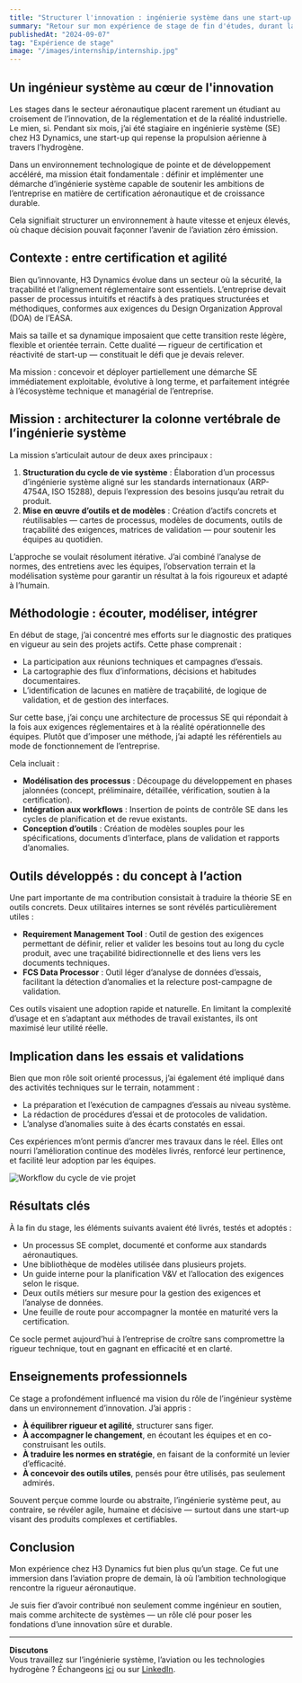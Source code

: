 ```yaml
---
title: "Structurer l'innovation : ingénierie système dans une start-up aéronautique hydrogène"
summary: "Retour sur mon expérience de stage de fin d'études, durant laquelle j'ai conçu et déployé des processus d'ingénierie système adaptés à une start-up aéronautique en forte croissance, avec un accent sur la certification et l'efficacité opérationnelle."
publishedAt: "2024-09-07"
tag: "Expérience de stage"
image: "/images/internship/internship.jpg"
---
```


## Un ingénieur système au cœur de l'innovation

Les stages dans le secteur aéronautique placent rarement un étudiant au croisement de l’innovation, de la réglementation et de la réalité industrielle. Le mien, si. Pendant six mois, j’ai été stagiaire en ingénierie système (SE) chez H3 Dynamics, une start-up qui repense la propulsion aérienne à travers l’hydrogène.

Dans un environnement technologique de pointe et de développement accéléré, ma mission était fondamentale : définir et implémenter une démarche d’ingénierie système capable de soutenir les ambitions de l’entreprise en matière de certification aéronautique et de croissance durable.

Cela signifiait structurer un environnement à haute vitesse et enjeux élevés, où chaque décision pouvait façonner l’avenir de l’aviation zéro émission.

## Contexte : entre certification et agilité

Bien qu’innovante, H3 Dynamics évolue dans un secteur où la sécurité, la traçabilité et l’alignement réglementaire sont essentiels. L’entreprise devait passer de processus intuitifs et réactifs à des pratiques structurées et méthodiques, conformes aux exigences du Design Organization Approval (DOA) de l’EASA.

Mais sa taille et sa dynamique imposaient que cette transition reste légère, flexible et orientée terrain. Cette dualité — rigueur de certification et réactivité de start-up — constituait le défi que je devais relever.

Ma mission : concevoir et déployer partiellement une démarche SE immédiatement exploitable, évolutive à long terme, et parfaitement intégrée à l’écosystème technique et managérial de l’entreprise.

## Mission : architecturer la colonne vertébrale de l’ingénierie système

La mission s’articulait autour de deux axes principaux :

1. **Structuration du cycle de vie système** : Élaboration d’un processus d’ingénierie système aligné sur les standards internationaux (ARP-4754A, ISO 15288), depuis l’expression des besoins jusqu’au retrait du produit.
2. **Mise en œuvre d’outils et de modèles** : Création d’actifs concrets et réutilisables — cartes de processus, modèles de documents, outils de traçabilité des exigences, matrices de validation — pour soutenir les équipes au quotidien.

L’approche se voulait résolument itérative. J’ai combiné l’analyse de normes, des entretiens avec les équipes, l’observation terrain et la modélisation système pour garantir un résultat à la fois rigoureux et adapté à l’humain.

## Méthodologie : écouter, modéliser, intégrer

En début de stage, j’ai concentré mes efforts sur le diagnostic des pratiques en vigueur au sein des projets actifs. Cette phase comprenait :

- La participation aux réunions techniques et campagnes d’essais.
- La cartographie des flux d’informations, décisions et habitudes documentaires.
- L’identification de lacunes en matière de traçabilité, de logique de validation, et de gestion des interfaces.

Sur cette base, j’ai conçu une architecture de processus SE qui répondait à la fois aux exigences réglementaires et à la réalité opérationnelle des équipes. Plutôt que d’imposer une méthode, j’ai adapté les référentiels au mode de fonctionnement de l’entreprise.

Cela incluait :

- **Modélisation des processus** : Découpage du développement en phases jalonnées (concept, préliminaire, détaillée, vérification, soutien à la certification).
- **Intégration aux workflows** : Insertion de points de contrôle SE dans les cycles de planification et de revue existants.
- **Conception d’outils** : Création de modèles souples pour les spécifications, documents d’interface, plans de validation et rapports d’anomalies.

## Outils développés : du concept à l’action

Une part importante de ma contribution consistait à traduire la théorie SE en outils concrets. Deux utilitaires internes se sont révélés particulièrement utiles :

- **Requirement Management Tool** : Outil de gestion des exigences permettant de définir, relier et valider les besoins tout au long du cycle produit, avec une traçabilité bidirectionnelle et des liens vers les documents techniques.
- **FCS Data Processor** : Outil léger d’analyse de données d’essais, facilitant la détection d’anomalies et la relecture post-campagne de validation.

Ces outils visaient une adoption rapide et naturelle. En limitant la complexité d’usage et en s’adaptant aux méthodes de travail existantes, ils ont maximisé leur utilité réelle.

## Implication dans les essais et validations

Bien que mon rôle soit orienté processus, j’ai également été impliqué dans des activités techniques sur le terrain, notamment :

- La préparation et l’exécution de campagnes d’essais au niveau système.
- La rédaction de procédures d’essai et de protocoles de validation.
- L’analyse d’anomalies suite à des écarts constatés en essai.

Ces expériences m’ont permis d’ancrer mes travaux dans le réel. Elles ont nourri l’amélioration continue des modèles livrés, renforcé leur pertinence, et facilité leur adoption par les équipes.

![Workflow du cycle de vie projet](/images/internship/workflow.jpg)

## Résultats clés

À la fin du stage, les éléments suivants avaient été livrés, testés et adoptés :

- Un processus SE complet, documenté et conforme aux standards aéronautiques.
- Une bibliothèque de modèles utilisée dans plusieurs projets.
- Un guide interne pour la planification V&V et l’allocation des exigences selon le risque.
- Deux outils métiers sur mesure pour la gestion des exigences et l’analyse de données.
- Une feuille de route pour accompagner la montée en maturité vers la certification.

Ce socle permet aujourd’hui à l’entreprise de croître sans compromettre la rigueur technique, tout en gagnant en efficacité et en clarté.

## Enseignements professionnels

Ce stage a profondément influencé ma vision du rôle de l’ingénieur système dans un environnement d’innovation. J’ai appris :

- **À équilibrer rigueur et agilité**, structurer sans figer.
- **À accompagner le changement**, en écoutant les équipes et en co-construisant les outils.
- **À traduire les normes en stratégie**, en faisant de la conformité un levier d’efficacité.
- **À concevoir des outils utiles**, pensés pour être utilisés, pas seulement admirés.

Souvent perçue comme lourde ou abstraite, l’ingénierie système peut, au contraire, se révéler agile, humaine et décisive — surtout dans une start-up visant des produits complexes et certifiables.

## Conclusion

Mon expérience chez H3 Dynamics fut bien plus qu’un stage. Ce fut une immersion dans l’aviation propre de demain, là où l’ambition technologique rencontre la rigueur aéronautique.

Je suis fier d’avoir contribué non seulement comme ingénieur en soutien, mais comme architecte de systèmes — un rôle clé pour poser les fondations d’une innovation sûre et durable.

---

**Discutons**  
Vous travaillez sur l’ingénierie système, l’aviation ou les technologies hydrogène ? Échangeons [ici](mailto:contact@alexyroman.com) ou sur [LinkedIn](https://www.linkedin.com/in/alexyrfr/).
